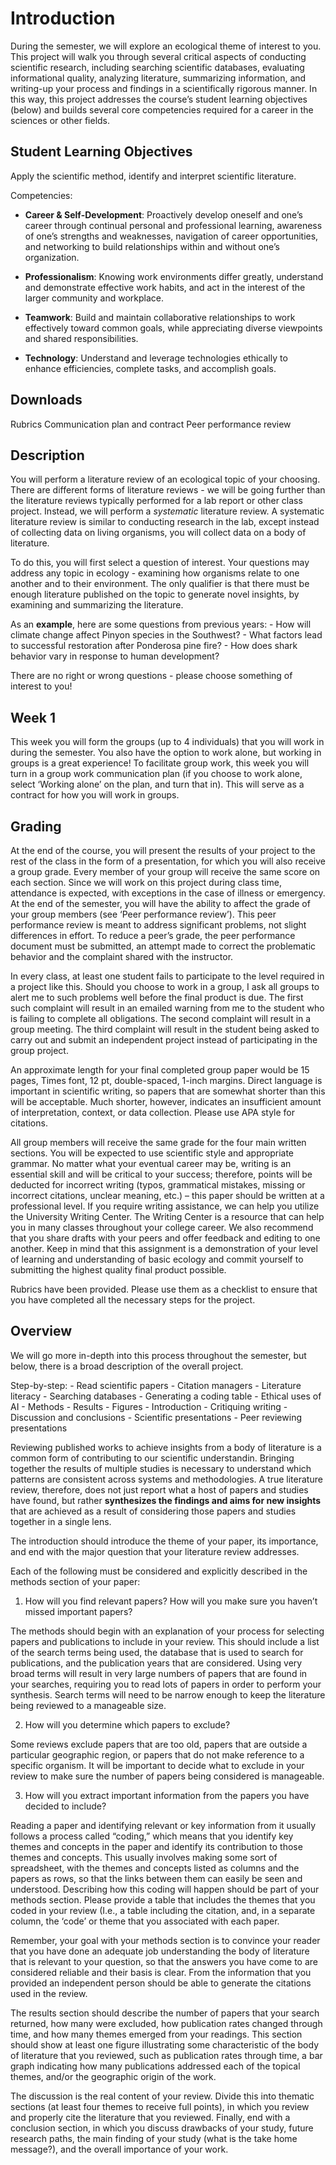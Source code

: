 # Introduction {#intro}

During the semester, we will explore an ecological theme of interest to you. This project will walk you through several critical aspects of conducting scientific research, including searching scientific databases, evaluating informational quality, analyzing literature, summarizing information, and writing-up your process and findings in a scientifically rigorous manner. In this way, this project addresses the course's student learning objectives (below) and builds several core competencies required for a career in the sciences or other fields.

## Student Learning Objectives

Apply the scientific method, identify and interpret scientific literature.

Competencies: 

-  **Career & Self-Development**: Proactively develop oneself and one’s career through continual personal and professional learning, awareness of one’s strengths and weaknesses, navigation of career opportunities, and networking to build relationships within and without one’s organization. 

- **Professionalism**: Knowing work environments differ greatly, understand and demonstrate effective work habits, and act in the interest of the larger community and workplace. 

- **Teamwork**: Build and maintain collaborative relationships to work effectively toward common goals, while appreciating diverse viewpoints and shared responsibilities. 

- **Technology**: Understand and leverage technologies ethically to enhance efficiencies, complete tasks, and accomplish goals.

## Downloads

Rubrics
Communication plan and contract
Peer performance review

## Description

You will perform a literature review of an ecological topic of your choosing. There are different forms of literature reviews - we will be going further than the literature reviews typically performed for a lab report or other class project. Instead, we will perform a *systematic* literature review. A systematic literature review is similar to conducting research in the lab, except instead of collecting data on living organisms, you will collect data on a body of literature. 

To do this, you will first select a question of interest. Your questions may address any topic in ecology - examining how organisms relate to one another and to their environment. The only qualifier is that there must be enough literature published on the topic to generate novel insights, by examining and summarizing the literature.

As an **example**, here are some questions from previous years:
- How will climate change affect Pinyon species in the Southwest?
- What factors lead to successful restoration after Ponderosa pine fire?
- How does shark behavior vary in response to human development?

There are no right or wrong questions - please choose something of interest to you!

## Week 1

This week you will form the groups (up to 4 individuals) that you will work in during the semester. You also have the option to work alone, but working in groups is a great experience! To facilitate group work, this week you will turn in a group work communication plan (if you choose to work alone, select 'Working alone' on the plan, and turn that in). This will serve as a contract for how you will work in groups. 

## Grading

At the end of the course, you will present the results of your project to the rest of the class in the form of a presentation, for which you will also receive a group grade. Every member of your group will receive the same score on each section. Since we will work on this project during class time, attendance is expected, with exceptions in the case of illness or emergency. At the end of the semester, you will have the ability to affect the grade of your group members (see 'Peer performance review'). This peer performance review is meant to address significant problems, not slight differences in effort. To reduce a peer's grade, the peer performance document must be submitted, an attempt made to correct the problematic behavior and the complaint shared with the instructor. 

In every class, at least one student fails to participate to the level required in a project like this. Should you choose to work in a group, I ask all groups to alert me to such problems well before the final product is due. The first such complaint will result in an emailed warning from me to the student who is failing to complete all obligations. The second complaint will result in a group meeting. The third complaint will result in the student being asked to carry out and submit an independent project instead of participating in the group project.

An approximate length for your final completed group paper would be 15 pages, Times font, 12 pt, double-spaced, 1-inch margins. Direct language is important in scientific writing, so papers that are somewhat shorter than this will be acceptable. Much shorter, however, indicates an insufficient amount of interpretation, context, or data collection. Please use APA style for citations.

All group members will receive the same grade for the four main written sections. You will be expected to use scientific style and appropriate grammar. No matter what your eventual career may be, writing is an essential skill and will be critical to your success; therefore, points will be deducted for incorrect writing (typos, grammatical mistakes, missing or incorrect citations, unclear meaning, etc.) – this paper should be written at a professional level. If you require writing assistance, we can help you utilize the University Writing Center. The Writing Center is a resource that can help you in many classes throughout your college career. We also recommend that you share drafts with your peers and offer feedback and editing to one another. Keep in mind that this assignment is a demonstration of your level of learning and understanding of basic ecology and commit yourself to submitting the highest quality final product possible.

Rubrics have been provided. Please use them as a checklist to ensure that you have completed all the necessary steps for the project.

## Overview

We will go more in-depth into this process throughout the semester, but below, there is a broad description of the overall project.

Step-by-step:
- Read scientific papers
- Citation managers
- Literature literacy
- Searching databases 
- Generating a coding table
- Ethical uses of AI
- Methods
- Results
- Figures
- Introduction
- Critiquing writing
- Discussion and conclusions
- Scientific presentations
- Peer reviewing presentations

Reviewing published works to achieve insights from a body of literature is a common form of contributing to our scientific understandin. Bringing together the results of multiple studies is necessary to understand which patterns are consistent across systems and methodologies. A true literature review, therefore, does not just report what a host of papers and studies have found, but rather **synthesizes the findings and aims for new insights** that are achieved as a result of considering those papers and studies together in a single lens.

The introduction should introduce the theme of your paper, its importance, and end with the major question that your literature review addresses. 

Each of the following must be considered and explicitly described in the methods section of your paper:

1) How will you find relevant papers? How will you make sure you haven’t missed important papers?

The methods should begin with an explanation of your process for selecting papers and publications to include in your review. This should include a list of the search terms being used, the database that is used to search for publications, and the publication years that are considered. Using very broad terms will result in very large numbers of papers that are found in your searches, requiring you to read lots of papers in order to perform your synthesis. Search terms will need to be narrow enough to keep the literature being reviewed to a manageable size.

2) How will you determine which papers to exclude?

Some reviews exclude papers that are too old, papers that are outside a particular geographic region, or papers that do not make reference to a specific organism. It will be important to decide what to exclude in your review to make sure the number of papers being considered is manageable.

3) How will you extract important information from the papers you have decided to include?

Reading a paper and identifying relevant or key information from it usually follows a process called “coding,” which means that you identify key themes and concepts in the paper and identify its contribution to those themes and concepts. This usually involves making some sort of spreadsheet, with the themes and concepts listed as columns and the papers as rows, so that the links between them can easily be seen and understood. Describing how this coding will happen should be part of your methods section. Please provide a table that includes the themes that you coded in your review (I.e., a table including the citation, and, in a separate column, the ‘code’ or theme that you associated with each paper.

Remember, your goal with your methods section is to convince your reader that you have done an adequate job understanding the body of literature that is relevant to your question, so that the answers you have come to are considered reliable and their basis is clear. From the information that you provided an independent person should be able to generate the citations used in the review.

The results section should describe the number of papers that your search returned, how many were excluded, how publication rates changed through time, and how many themes emerged from your readings. This section should show at least one figure illustrating some characteristic of the body of literature that you reviewed, such as publication rates through time, a bar graph indicating how many publications addressed each of the topical themes, and/or the geographic origin of the work.

The discussion is the real content of your review. Divide this into thematic sections (at least four themes to receive full points), in which you review and properly cite the literature that you reviewed. Finally, end with a conclusion section, in which you discuss drawbacks of your study, future research paths, the main finding of your study (what is the take home message?), and the overall importance of your work.


